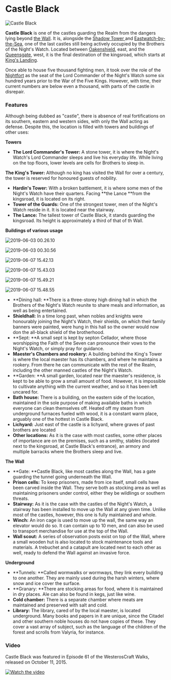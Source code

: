 

# Castle Black

<Image
  src="https://cdn.sanity.io/images/1as7cn02/production/2f1294dd18ccc51e9728f0a42ce139f814c4655a-1920x1001.png?w=976&h=350&fit=crop&crop=center&auto=format"
  alt="Castle Black"
  width={976}
  height={350}
/>

<ProjectDetails
  floatRight
  region="The Wall"
  house="Night's Watch"
  type="Castle"
  status="Completed"
  warp="/warp castleblack"
  projectLead="NickShaiB"
  dateStarted="March 9, 2013"
  dateCompleted="March 9, 2013"
/>

**Castle Black** is one of the castles guarding the Realm from the dangers lying beyond [the Wall](https://westeroscraft.com/wiki/the-wall). It is, alongside the [Shadow Tower ](https://westeroscraft.com/wiki/the-wall/shadow-tower)and [Eastwatch-by-the-Sea](https://westeroscraft.com/wiki/the-wall/eastwatch-by-the-sea), one of the last castles still being actively occupied by the Brothers of the Night's Watch. Located between [Oakenshield](https://westeroscraft.com/wiki/the-wall/oakenshield), east, and the [Queensgate](https://westeroscraft.com/wiki/the-wall/queensgate), west, it is the final destination of the kingsroad, which starts at [King's Landing](https://westeroscraft.fandom.com/wiki/King%27s_Landing).

Once able to house five thousand fighting men, it took over the role of the [Nightfort](https://westeroscraft.com/wiki/the-wall/nightfort) as the seat of the Lord Commander of the Night's Watch some six hundred years prior to the War of the Five Kings. However, with time, their current numbers are below even a thousand, with parts of the castle in disrepair.

### Features

Although being dubbed as "castle", there is absence of real fortifications on its southern, eastern and western sides, with only the Wall acting as defense. Despite this, the location is filled with towers and buildings of other uses:

**Towers**

- **The Lord Commander's Tower:** A stone tower, it is where the Night's Watch's Lord Commander sleeps and live his everyday life. While living on the top floors, lower levels are cells for Brothers to sleep in.

**The King's Tower:** Although no king has visited the Wall for over a century, the tower is reserved for honoured guests of nobility.

- **Hardin's Tower:** With a broken battlement, it is where some men of the Night's Watch have their quarters. Facing **the Lance **from the kingsroad, it is located on its right.
- **Tower of the Guards:** One of the strongest tower, men of the Night's Watch reside in it. It is located near the stairway.
- **The Lance:** The tallest tower of Castle Black, it stands guarding the kingsroad. Its height is approximately a third of that of th Wall.

**Buildings of various usage**

![2019-06-03 00.26.10](https://cdn.sanity.io/images/1as7cn02/production/c086d6b0f83c6d06e4b1dc822de82caf232110f5-1920x1001.png)

![2019-06-03 00.30.56](https://cdn.sanity.io/images/1as7cn02/production/5b9b0cf0eaabeaa7dc1d99c4bbf20b297a9a56ff-1920x1001.png)

![2019-06-07 15.42.13](https://cdn.sanity.io/images/1as7cn02/production/7017f62730fc7044d3847f5bf114ffdf89b734c5-1538x837.png)

![2019-06-07 15.43.03](https://cdn.sanity.io/images/1as7cn02/production/2cac4fdeef3661c9fd4ce804ba476a3520d6c5a2-1538x837.png)

![2019-06-07 15.49.21](https://cdn.sanity.io/images/1as7cn02/production/3cbc8e529c6ded2a82d0edc1bf71be523a5bb292-1538x837.png)

![2019-06-07 15.48.55](https://cdn.sanity.io/images/1as7cn02/production/8f1fd1e34a0d45d957f8cada1d1d9eff85f0344a-1538x837.png)

- **Dining hall: **There is a three-storey high dining hall in which the Brothers of the Night's Watch reunite to share meals and information, as well as being entertained.
- **Shieldhall:** In a time long past, when nobles and knights were honourably joining the Night's Watch, their shields, on which their family banners were painted, were hung in this hall so the owner would now don the all-black shield of the brotherhood.
- **Sept: **A small sept is kept by septon Cellador, where those worshipping the Faith of the Seven can pronounce their vows to the Night's Watch, or simply pray for guidance.
- **Maester's Chambers and rookery:** A building behind the King's Tower is where the local maester has its chambers, and where he maintains a rookery. From there he can communicate with the rest of the Realm, including the other manned castles of the Night's Watch.
- **Garden: **A small garden, located near the maester's residence, is kept to be able to grow a small amount of food. However, it is impossible to cultivate anything with the current weather, and so it has been left uncared for.
- **Bath house:** There is a building, on the eastern side of the location, maintained in the sole purpose of making available baths in which everyone can clean themselves off. Heated off my steam from underground furnaces fueled with wood, it is a constant warm place, arguably one of the hottest in Castle Black.
- **Lichyard:** Just east of the castle is a lichyard, where graves of past brothers are located
- **Other locations:** As it is the case with most castles, some other places of importance are on the premises, such as a smithy, stables (located next to the kingsroad, at Castle Black's entrance), an armory and multiple barracks where the Brothers sleep and live.

**The Wall**

- **Gate: **Castle Black, like most castles along the Wall, has a gate guarding the tunnel going underneath the Wall.
- **Prison cells:** To keep prisoners, made from ice itself, small cells have been carved inside the Wall. They serve both as stocking area as well as maintaining prisoners under control, either they be wildlings or southern threats.
- **Stairway:** As it is the case with the castles of the Night's Watch, a stairway has been installed to move up the Wall at any given time. Unlike most of the castles, however, this one is fully maintained and whole.
- **Winch:** An iron cage is used to move up the wall, the same way an elevator would do so. It can contain up to 10 men, and can also be used to transport merchandise for use at the top of the Wall.
- **Wall scout:** A series of observation posts exist on top of the Wall, where a small wooden hut is also located to stock maintenance tools and materials. A trebuchet and a catapult are located next to each other as well, ready to defend the Wall against an invasive force.

**Underground**

- **Tunnels: **Called wormwalks or wormways, they link every building to one another. They are mainly used during the harsh winters, where snow and ice cover the surface.
- **Granary: **There are stocking areas for food, where it is maintained in dry places. Ale can also be found in kegs, just like wine.
- **Cold chamber:** There is a separate chamber where meats are maintained and preserved with salt and cold.
- **Library:** The library, cared of by the local maester, is located underground. Many books and papers in it are unique, since the Citadel and other southern noble houses do not have copies of these. They cover a vast array of subject, such as the language of the children of the forest and scrolls from Valyria, for instance.

### Video

Castle Black was featured in Episode 61 of the WesterosCraft Walks, released on October 11, 2015.

[![Watch the video](https://img.youtube.com/vi/xYACDoWaFVQ/0.jpg)](https:https://www.youtube.com/embed/xYACDoWaFVQ)
